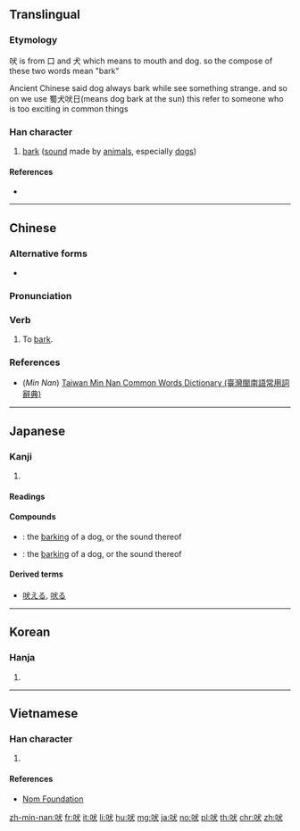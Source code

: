 ==Translingual==

===Etymology===
吠 is from 口 and 犬 which means to mouth and dog.
so the compose of these two words mean "bark"

Ancient Chinese said dog always bark while see something strange.
and so on we use 蜀犬吠日(means dog bark at the sun)
this refer to someone who is too exciting in common things

===Han character===
{{Han char|rn=30|rad=口|as=04|sn=7|four=63034|canj=RIK|ids=⿰口犬}}

# [[bark]] ([[sound]] made by [[animal]]s, especially [[dog]]s)

====References====
* {{Han ref|kx=0177.220|dkj=03331|dj=0395.040|hdz=10587.020|uh=5420|ud=21536|bh=A770|bd=42864}}

----

==Chinese==
{{zh-forms}}

===Alternative forms===
* {{zh-l|𠲎}}

===Pronunciation===
{{zh-pron
|m=fèi
|c=fai6
|h=pfs=phoi
|md=
|mn=hūi,pūi
|w=
|mc=y
|oc=y
|cat=v
}}

===Verb===
{{zh-verb}}

# {{lb|zh|of a dog}} To [[bark]].

===References===
* (''Min Nan'') [http://twblg.dict.edu.tw/holodict_new/result_detail.jsp?n_no=2971&curpage=1&sample=%E5%90%A0&radiobutton=1&querytarget=1&limit=20&pagenum=1&rowcount=3 Taiwan Min Nan Common Words Dictionary (臺灣閩南語常用詞辭典)]

----

==Japanese==

===Kanji===
{{ja-kanji|grade=|rs=口04}}

# {{defn|lang=ja|sort=口04}}

====Readings====
{{ja-readings|goon=[[べい]] (bei)|kanon=[[はい]] (hai)|kun=[[ほえる]] (hoeru), [[ほえ]] (hoe)}}

====Compounds====
{{der-top|Compounds}}
* {{ja-r|狗吠|くはい}}: the [[barking]] of a dog, or the sound thereof
* {{ja-r|犬吠|けんばい}}: the [[barking]] of a dog, or the sound thereof
{{der-bottom}}

====Derived terms====
* [[吠える]], [[吠る]]

----

==Korean==

===Hanja===
{{ko-hanja|hangeul=폐|rv=pye|mr=p'ye|y=phyey}}

# {{defn|lang=ko|sort=口04}}

----

==Vietnamese==

===Han character===
{{vi-hantu|[[phệ]], [[phịa]]|rs=口04}}

# {{defn|lang=vi|sort=口04}}

====References====
* [http://nomfoundation.org/common/nom_details.php?codepoint=5420 Nom Foundation]

[[zh-min-nan:吠]]
[[fr:吠]]
[[it:吠]]
[[li:吠]]
[[hu:吠]]
[[mg:吠]]
[[ja:吠]]
[[no:吠]]
[[pl:吠]]
[[th:吠]]
[[chr:吠]]
[[zh:吠]]